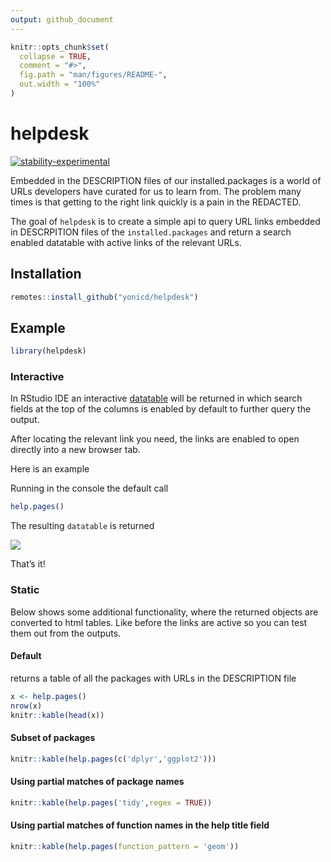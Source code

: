 ```yaml
---
output: github_document
---
```


<!-- README.md is generated from README.Rmd. Please edit that file -->

```r
knitr::opts_chunk$set(
  collapse = TRUE,
  comment = "#>",
  fig.path = "man/figures/README-",
  out.width = "100%"
)
```
# helpdesk

<!-- badges: start -->
[![stability-experimental](https://img.shields.io/badge/stability-experimental-orange.svg)]()
<!-- badges: end -->

Embedded in the DESCRIPTION files of our installed.packages is a world of URLs developers have curated for us to learn from. The problem many times is that getting to the right link quickly is a pain in the REDACTED. 

The goal of `helpdesk` is to create a simple api to query URL links embedded in DESCRPITION files of the `installed.packages` and return a search enabled datatable with active links of the relevant URLs.

## Installation

``` r
remotes::install_github("yonicd/helpdesk")
```

## Example

```r
library(helpdesk)
```

### Interactive

In RStudio IDE an interactive [datatable](https://rstudio.github.io/DT/) will be returned in which search fields at the top of the columns is enabled by default to further query the output. 

After locating the relevant link you need, the links are enabled to open directly into a new browser tab. 

Here is an example

Running in the console the default call 

```r
help.pages()
```

The resulting `datatable` is returned

![](docs/helpdesk.gif)

That's it!

### Static

Below shows some additional functionality, where the returned objects are converted to html tables. Like before the links are active so you can test them out from the outputs.

#### Default

returns a table of all the packages with URLs in the DESCRIPTION file

```r
x <- help.pages()
nrow(x)
knitr::kable(head(x))
```

#### Subset of packages

```r
knitr::kable(help.pages(c('dplyr','ggplot2')))
```

#### Using partial matches of package names

```r
knitr::kable(help.pages('tidy',regex = TRUE))
```

#### Using partial matches of function names in the help title field

```r
knitr::kable(help.pages(function_pattern = 'geom'))
```
